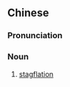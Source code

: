 {{also|停滞性通货膨胀}}
==Chinese==
{{zh-forms|s=停滞性通货膨胀|type=214}}

===Pronunciation===
{{zh-pron
|m=tíngzhì xìng tōnghuòpéngzhàng
|c=ting4 zai6 sing3 tung1 fo3 paang3 zoeng3
|cat=n
}}

===Noun===
{{zh-noun}}

# [[stagflation]]